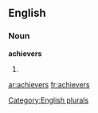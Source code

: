 
==English==

===Noun===
'''achievers'''

# {{plural of|[[achiever]]}}

{{anagrams:en/aceehirsv}}
[[Category:English plurals]]

[[ar:achievers]]
[[fr:achievers]]